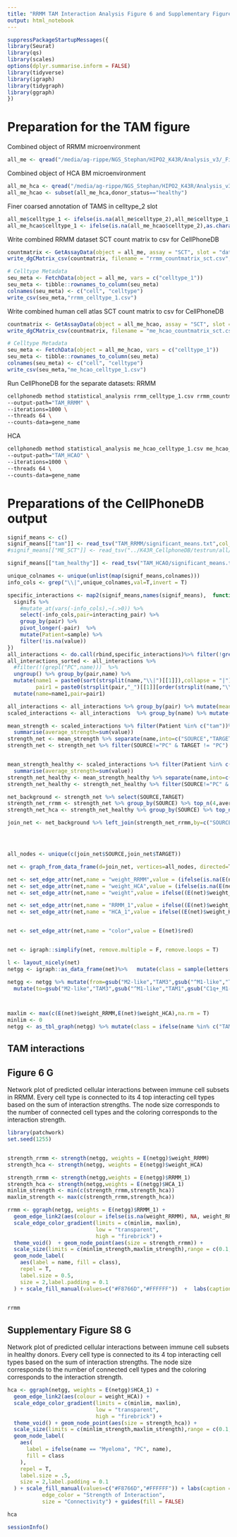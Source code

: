 ```yaml
---
title: "RRMM TAM Interaction Analysis Figure 6 and Supplementary Figure 7"
output: html_notebook
---
```


```r
suppressPackageStartupMessages({
library(Seurat)
library(qs)
library(scales)
options(dplyr.summarise.inform = FALSE)
library(tidyverse)
library(igraph)
library(tidygraph)
library(ggraph)
})

```

# Preparation for the TAM figure

Combined object of RRMM microenvironment
```r
all_me <- qread("/media/ag-rippe/NGS_Stephan/HIPO2_K43R/Analysis_v3/_Final_Objects/Data_objects/K43R_all_5.qs",nthreads=10)
```

Combined object of HCA BM microenvironment
```r
all_me_hca <- qread("/media/ag-rippe/NGS_Stephan/HIPO2_K43R/Analysis_v3/_Final_Objects/Data_objects/HCA_K43R_ME_integrated.qs",nthreads=10)
all_me_hcao <- subset(all_me_hca,donor_status=="healthy")
```

Finer coarsed annotation of TAMS in celltype_2 slot
```r
all_me$celltype_1 <- ifelse(is.na(all_me$celltype_2),all_me$celltype_1,all_me$celltype_2)
all_me_hcao$celltype_1 <- ifelse(is.na(all_me_hcao$celltype_2),as.character(all_me_hcao$celltype_1),all_me_hcao$celltype_2)
```

Write combined RRMM dataset SCT count matrix to csv for CellPhoneDB
```r
countmatrix <- GetAssayData(object = all_me, assay = "SCT", slot = "data")
write_dgCMatrix_csv(countmatrix, filename = "rrmm_countmatrix_sct.csv", col1_name = "Gene_Name")

# Celltype Metadata
seu_meta <- FetchData(object = all_me, vars = c("celltype_1"))
seu_meta <- tibble::rownames_to_column(seu_meta)
colnames(seu_meta) <- c("cell", "celltype")
write_csv(seu_meta,"rrmm_celltype_1.csv")

```


Write combined human cell atlas SCT count matrix to csv for CellPhoneDB
```r
countmatrix <- GetAssayData(object = all_me_hcao, assay = "SCT", slot = "data")
write_dgCMatrix_csv(countmatrix, filename = "me_hcao_countmatrix_sct.csv", col1_name = "Gene_Name")

# Celltype Metadata
seu_meta <- FetchData(object = all_me_hcao, vars = c("celltype_1"))
seu_meta <- tibble::rownames_to_column(seu_meta)
colnames(seu_meta) <- c("cell", "celltype")
write_csv(seu_meta,"me_hcao_celltype_1.csv")

```

Run CellPhoneDB for the separate datasets: 
RRMM
```bash
cellphonedb method statistical_analysis rrmm_celltype_1.csv rrmm_countmatrix_sct.csv \
--output-path="TAM_RRMM" \
--iterations=1000 \
--threads 64 \
--counts-data=gene_name
```

HCA
```bash
cellphonedb method statistical_analysis me_hcao_celltype_1.csv me_hcao_countmatrix_sct.csv \
--output-path="TAM_HCAO" \
--iterations=1000 \
--threads 64 \
--counts-data=gene_name
```


# Preparations of the CellPhoneDB output

```r
signif_means <- c()
signif_means[["tam"]] <- read_tsv("TAM_RRMM/significant_means.txt",col_types = cols()) 
#signif_means[["ME_SCT"]] <- read_tsv("../K43R_CellphoneDB/testrun/all/ME_SCT/significant_means.txt",col_types = cols()) 

signif_means[["tam_healthy"]] <- read_tsv("TAM_HCAO/significant_means.txt",col_types = cols()) 

```

```r
unique_colnames <- unique(unlist(map(signif_means,colnames)))
info_cols <- grep("\\|",unique_colnames,val=T,invert = T)
```

```r
specific_interactions <- map2(signif_means,names(signif_means),  function(signifs,sample) {
  signifs %>% 
    #mutate_at(vars(-info_cols),~(.>0)) %>%  
    select(-info_cols,pair=interacting_pair) %>% 
    group_by(pair) %>% 
    pivot_longer(-pair)  %>% 
    mutate(Patient=sample) %>% 
    filter(!is.na(value))
})
all_interactions <- do.call(rbind,specific_interactions)%>% filter(!grepl("T_HSP",name))
all_interactions_sorted <- all_interactions %>%  
  #filter(!(grepl("PC",name)))  %>% 
  ungroup() %>% group_by(pair,name) %>%
  mutate(name1 = paste0(sort(strsplit(name,"\\|")[[1]]),collapse = "|"),
         pair1 = paste0(strsplit(pair,"_")[[1]][order(strsplit(name,"\\|")[[1]])],collapse = "_")) %>% 
  mutate(name=name1,pair=pair1) 

all_interactions <- all_interactions %>% group_by(pair) %>% mutate(mean=mean(value)) %>% group_by(name) %>% mutate(rank=dense_rank(dplyr::desc(mean)))
scaled_interactions <- all_interactions  %>% group_by(name) %>% mutate(val_scale=scale(value,center = F)) %>% mutate(rank=dense_rank(dplyr::desc(val_scale)))

mean_strength <- scaled_interactions %>% filter(Patient %in% c("tam"))%>% group_by(name) %>% #top_n(15,value) %>% 
  summarise(average_strength=sum(value))
strength_net <- mean_strength %>% separate(name,into=c("SOURCE","TARGET"),sep="\\|")
strength_net <- strength_net %>% filter(SOURCE!="PC" & TARGET != "PC")


mean_strength_healthy <- scaled_interactions %>% filter(Patient %in% c("tam_healthy"))%>% group_by(name) %>% #top_n(15,value) %>% 
  summarise(average_strength=sum(value))
strength_net_healthy <- mean_strength_healthy %>% separate(name,into=c("SOURCE","TARGET"),sep="\\|")
strength_net_healthy <- strength_net_healthy %>% filter(SOURCE!="PC" & TARGET != "PC")


```
```r
net_background <- strength_net %>% select(SOURCE,TARGET)
strength_net_rrmm <- strength_net %>% group_by(SOURCE) %>% top_n(4,average_strength)
strength_net_hca <- strength_net_healthy %>% group_by(SOURCE) %>% top_n(4,average_strength)

join_net <- net_background %>% left_join(strength_net_rrmm,by=c("SOURCE","TARGET")) %>% left_join(strength_net_hca,by=c("SOURCE","TARGET"),suffix = c("_RRMM","_HCA"))




all_nodes <- unique(c(join_net$SOURCE,join_net$TARGET))

net <- graph_from_data_frame(d=join_net, vertices=all_nodes, directed=T) 

net <- set_edge_attr(net,name = "weight_RRMM",value = (ifelse(is.na(E(net)$average_strength_RRMM),0,E(net)$average_strength_RRMM)))
net <- set_edge_attr(net,name = "weight_HCA",value = (ifelse(is.na(E(net)$average_strength_HCA),0,E(net)$average_strength_HCA)))
net <- set_edge_attr(net,name = "weight",value = ifelse((E(net)$weight_RRMM == 0 & E(net)$weight_HCA == 0) ,0,1))

net <- set_edge_attr(net,name = "RRMM_1",value = ifelse((E(net)$weight_RRMM == 0) ,0,1))
net <- set_edge_attr(net,name = "HCA_1",value = ifelse((E(net)$weight_HCA == 0) ,0,1))


net <- set_edge_attr(net,name = "color",value = E(net)$red)


net <- igraph::simplify(net, remove.multiple = F, remove.loops = T) 

l <- layout_nicely(net)
netgg <- igraph::as_data_frame(net)%>%   mutate(class = sample(letters[1:3], n(), replace = TRUE))

netgg <- netgg %>% mutate(from=gsub("M2-like","TAM3",gsub("^M1-like","TAM1",gsub("C1q+_M1-like","TAM2",from,fixed = T)))) %>% 
  mutate(to=gsub("M2-like","TAM3",gsub("^M1-like","TAM1",gsub("C1q+_M1-like","TAM2",to,fixed=T))))



maxlim <- max(c(E(net)$weight_RRMM,E(net)$weight_HCA),na.rm = T)
minlim <- 0
netgg <- as_tbl_graph(netgg) %>% mutate(class = ifelse(name %in% c("TAM1","TAM2","TAM3"),"a_TAM","other"))


```

## TAM interactions

## Figure 6 G

Network plot of predicted cellular interactions between immune cell subsets in RRMM. Every cell type is connected to its 4 top interacting cell types based on the sum of interaction strengths. The node size corresponds to the number of connected cell types and the coloring corresponds to the interaction strength. 

```r
library(patchwork)
set.seed(1255)


strength_rrmm <- strength(netgg, weights = E(netgg)$weight_RRMM)
strength_hca <- strength(netgg, weights = E(netgg)$weight_HCA)

strength_rrmm <- strength(netgg,weights = E(netgg)$RRMM_1)
strength_hca <- strength(netgg,weights = E(netgg)$HCA_1)
minlim_strength <- min(c(strength_rrmm,strength_hca))
maxlim_strength <- max(c(strength_rrmm,strength_hca))

rrmm <- ggraph(netgg, weights = E(netgg)$RRMM_1) +
  geom_edge_link2(aes(colour = ifelse(is.na(weight_RRMM), NA, weight_RRMM))) +
  scale_edge_color_gradient(limits = c(minlim, maxlim),
                            low = "transparent",
                            high = "firebrick") +
  theme_void()  + geom_node_point(aes(size = strength_rrmm)) + 
  scale_size(limits = c(minlim_strength,maxlim_strength),range = c(0.1,4)) +
  geom_node_label(
    aes(label = name, fill = class),
    repel = T,
    label.size = 0.5,
    size = 2,label.padding = 0.1
  ) + scale_fill_manual(values=c("#F8766D","#FFFFFF"))  +  labs(caption = "RRMM BM interaction network", edge_color = "Strength of Interaction",size="Connectivity") + guides(fill =
                                                                                                                                                                FALSE)

rrmm

```


## Supplementary Figure S8 G 

Network plot of predicted cellular interactions between immune cell subsets in healthy donors. Every cell type is connected to its 4 top interacting cell types based on the sum of interaction strengths. The node size corresponds to the number of connected cell types and the coloring corresponds to the interaction strength. 

```r
hca <- ggraph(netgg, weights = E(netgg)$HCA_1) +
  geom_edge_link2(aes(colour = weight_HCA)) +
  scale_edge_color_gradient(limits = c(minlim, maxlim),
                            low = "transparent",
                            high = "firebrick") +
  theme_void() + geom_node_point(aes(size = strength_hca)) + 
  scale_size(limits = c(minlim_strength,maxlim_strength),range = c(0.1,4)) +
  geom_node_label(
    aes(
      label = ifelse(name == "Myeloma", "PC", name),
      fill = class
    ),
    repel = T,
    label.size = .5,
    size = 2,label.padding = 0.1
  ) + scale_fill_manual(values=c("#F8766D","#FFFFFF")) + labs(caption = "HCA BM interaction network",
           edge_color = "Strength of Interaction",
           size = "Connectivity") + guides(fill = FALSE)

hca
```

```r
sessionInfo()
```

